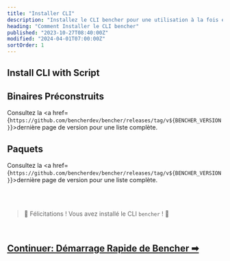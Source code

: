 ```yaml
---
title: "Installer CLI"
description: "Installez le CLI bencher pour une utilisation à la fois en local et en benchmarking continu"
heading: "Comment Installer le CLI bencher"
published: "2023-10-27T08:40:00Z"
modified: "2024-04-01T07:00:00Z"
sortOrder: 1
---
```



## Install CLI with Script

<CliInstallScripts />

<CliInstallGitHubActions />

<CliInstallSource />

## Binaires Préconstruits

<CliPreBuiltBins />

Consultez la <a href={`https://github.com/bencherdev/bencher/releases/tag/v${BENCHER_VERSION}`}>dernière page de version</a> pour une liste complète.

## Paquets

<CliPackages />

Consultez la <a href={`https://github.com/bencherdev/bencher/releases/tag/v${BENCHER_VERSION}`}>dernière page de version</a> pour une liste complète.

<br/>
<br/>

> 🐰 Félicitations ! Vous avez installé le CLI <code>bencher</code> ! 🎉

<br/>

<h2><a href="/fr/docs/tutorial/quick-start/">Continuer: Démarrage Rapide de Bencher ➡</a></h2>